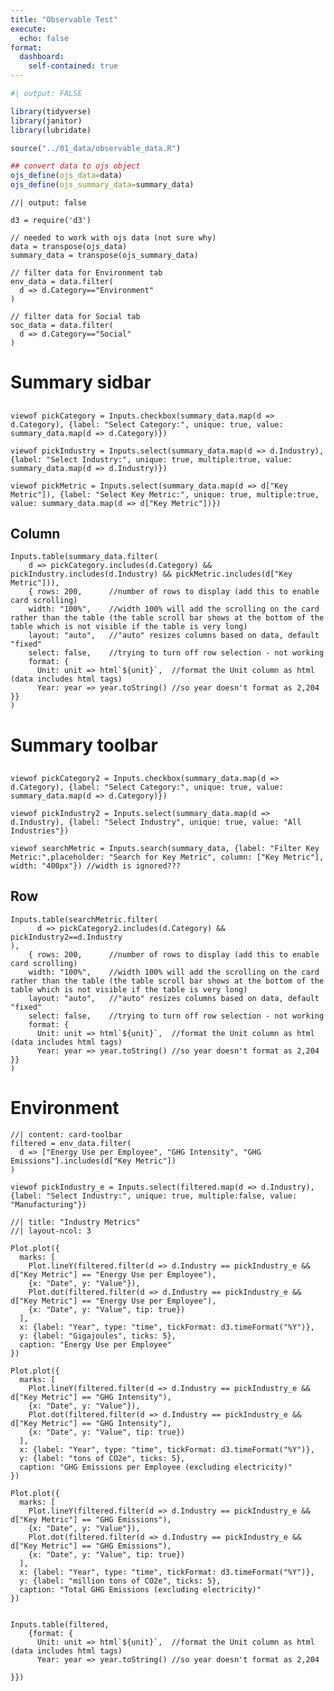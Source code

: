 ```yaml
---
title: "Observable Test"
execute: 
  echo: false
format: 
  dashboard:
    self-contained: true
---
```


```r
#| output: FALSE

library(tidyverse)
library(janitor)
library(lubridate)

source("../01_data/observable_data.R")

## convert data to ojs object
ojs_define(ojs_data=data)
ojs_define(ojs_summary_data=summary_data) 

```

```ojs
//| output: false

d3 = require('d3')

// needed to work with ojs data (not sure why)
data = transpose(ojs_data) 
summary_data = transpose(ojs_summary_data)

// filter data for Environment tab
env_data = data.filter(
  d => d.Category=="Environment"
)

// filter data for Social tab
soc_data = data.filter(
  d => d.Category=="Social"
)
```

# Summary sidbar

## {.sidebar}

```ojs

viewof pickCategory = Inputs.checkbox(summary_data.map(d => d.Category), {label: "Select Category:", unique: true, value: summary_data.map(d => d.Category)})

viewof pickIndustry = Inputs.select(summary_data.map(d => d.Industry), {label: "Select Industry:", unique: true, multiple:true, value: summary_data.map(d => d.Industry)})

viewof pickMetric = Inputs.select(summary_data.map(d => d["Key Metric"]), {label: "Select Key Metric:", unique: true, multiple:true, value: summary_data.map(d => d["Key Metric"])})

```

## Column

```ojs
Inputs.table(summary_data.filter(
    d => pickCategory.includes(d.Category) && pickIndustry.includes(d.Industry) && pickMetric.includes(d["Key Metric"])),
    { rows: 200,      //number of rows to display (add this to enable card scrolling)
    width: "100%",    //width 100% will add the scrolling on the card rather than the table (the table scroll bar shows at the bottom of the table which is not visible if the table is very long)
    layout: "auto",   //"auto" resizes columns based on data, default "fixed"
    select: false,    //trying to turn off row selection - not working
    format: {
      Unit: unit => html`${unit}`,  //format the Unit column as html (data includes html tags)
      Year: year => year.toString() //so year doesn't format as 2,204
}}
)

```

# Summary toolbar

## {.toolbar}

```ojs

viewof pickCategory2 = Inputs.checkbox(summary_data.map(d => d.Category), {label: "Select Category:", unique: true, value: summary_data.map(d => d.Category)})

viewof pickIndustry2 = Inputs.select(summary_data.map(d => d.Industry), {label: "Select Industry", unique: true, value: "All Industries"})

viewof searchMetric = Inputs.search(summary_data, {label: "Filter Key Metric:",placeholder: "Search for Key Metric", column: ["Key Metric"], width: "400px"}) //width is ignored???

```

## Row

```ojs
Inputs.table(searchMetric.filter(
      d => pickCategory2.includes(d.Category) && pickIndustry2==d.Industry
),
    { rows: 200,      //number of rows to display (add this to enable card scrolling)
    width: "100%",    //width 100% will add the scrolling on the card rather than the table (the table scroll bar shows at the bottom of the table which is not visible if the table is very long)
    layout: "auto",   //"auto" resizes columns based on data, default "fixed"
    select: false,    //trying to turn off row selection - not working
    format: {
      Unit: unit => html`${unit}`,  //format the Unit column as html (data includes html tags)
      Year: year => year.toString() //so year doesn't format as 2,204
}}  
)

```

# Environment


```ojs
//| content: card-toolbar
filtered = env_data.filter(
  d => ["Energy Use per Employee", "GHG Intensity", "GHG Emissions"].includes(d["Key Metric"])
)

viewof pickIndustry_e = Inputs.select(filtered.map(d => d.Industry), {label: "Select Industry:", unique: true, multiple:false, value: "Manufacturing"})
```


```ojs
//| title: "Industry Metrics"
//| layout-ncol: 3

Plot.plot({
  marks: [
    Plot.lineY(filtered.filter(d => d.Industry == pickIndustry_e && d["Key Metric"] == "Energy Use per Employee"),
    {x: "Date", y: "Value"}),
    Plot.dot(filtered.filter(d => d.Industry == pickIndustry_e && d["Key Metric"] == "Energy Use per Employee"),
    {x: "Date", y: "Value", tip: true})
  ],
  x: {label: "Year", type: "time", tickFormat: d3.timeFormat("%Y")},
  y: {label: "Gigajoules", ticks: 5},
  caption: "Energy Use per Employee"
})

Plot.plot({
  marks: [
    Plot.lineY(filtered.filter(d => d.Industry == pickIndustry_e && d["Key Metric"] == "GHG Intensity"),
    {x: "Date", y: "Value"}),
    Plot.dot(filtered.filter(d => d.Industry == pickIndustry_e && d["Key Metric"] == "GHG Intensity"),
    {x: "Date", y: "Value", tip: true})
  ],
  x: {label: "Year", type: "time", tickFormat: d3.timeFormat("%Y")},
  y: {label: "tons of CO2e", ticks: 5},
  caption: "GHG Emissions per Employee (excluding electricity)"
})

Plot.plot({
  marks: [
    Plot.lineY(filtered.filter(d => d.Industry == pickIndustry_e && d["Key Metric"] == "GHG Emissions"),
    {x: "Date", y: "Value"}),
    Plot.dot(filtered.filter(d => d.Industry == pickIndustry_e && d["Key Metric"] == "GHG Emissions"),
    {x: "Date", y: "Value", tip: true})
  ],
  x: {label: "Year", type: "time", tickFormat: d3.timeFormat("%Y")},
  y: {label: "million tons of CO2e", ticks: 5},
  caption: "Total GHG Emissions (excluding electricity)"
})


```

```ojs
Inputs.table(filtered,
    {format: {
      Unit: unit => html`${unit}`,  //format the Unit column as html (data includes html tags)
      Year: year => year.toString() //so year doesn't format as 2,204

}})
```

